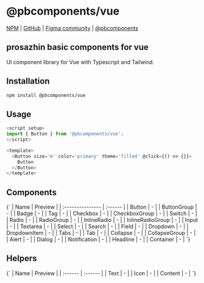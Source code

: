 
# @pbcomponents/vue

[NPM](https://www.npmjs.com/package/@pbcomponents/vue) | [GitHub](https://github.com/prosazhin/pbcomponents/tree/main/packages/vue) | [Figma community](https://www.figma.com/community/file/1214486013859546496/pbcomponents) | [@pbcomponents](https://github.com/prosazhin/pbcomponents)

## prosazhin basic components for vue

UI component library for Vue with Typescript and Tailwind.

## Installation

```bash
npm install @pbcomponents/vue
```

## Usage

```javascript
<script setup>
import { Button } from '@pbcomponents/vue';
</script>

<template>
  <Button size='m' color='primary' theme='filled' @click={() => {}}>
    Button
  </Button>
</template>
```

## Components

<Markdown>
  {`
| Name             | Preview |
| :--------------- | :------ |
| Button           | -       |
| ButtonGroup      | -       |
| Badge            | -       |
| Tag              | -       |
| Checkbox         | -       |
| CheckboxGroup    | -       |
| Switch           | -       |
| Radio            | -       |
| RadioGroup       | -       |
| InlineRadio      | -       |
| InlineRadioGroup | -       |
| Input            | -       |
| Textarea         | -       |
| Select           | -       |
| Search           | -       |
| Field            | -       |
| Dropdown         | -       |
| DropdownItem     | -       |
| Tabs             | -       |
| Tab              | -       |
| Collapse         | -       |
| CollapseGroup    | -       |
| Alert            | -       |
| Dialog           | -       |
| Notification     | -       |
| Headline         | -       |
| Container        | -       |
`}
</Markdown>

## Helpers

<Markdown>
  {`
| Name    | Preview |
| :------ | :------ |
| Text    | -       |
| Icon    | -       |
| Content | -       |
`}
</Markdown>
